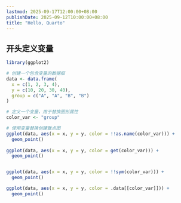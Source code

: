 ```yaml
---
lastmod: 2025-09-17T12:00:00+08:00
publishDate: 2025-09-12T10:00:00+08:00
title: "Hello, Quarto"
---
```



## 开头定义变量

```r
library(ggplot2)

# 创建一个包含变量的数据框
data <- data.frame(
  x = c(1, 2, 3, 4),
  y = c(10, 20, 30, 40),
  group = c("A", "A", "B", "B")
)

# 定义一个变量，用于替换图形属性
color_var <- "group"

# 使用变量替换创建散点图
ggplot(data, aes(x = x, y = y, color = !!as.name(color_var))) +
  geom_point()
  
ggplot(data, aes(x = x, y = y, color = get(color_var))) +
  geom_point()


ggplot(data, aes(x = x, y = y, color = !!sym(color_var))) +
  geom_point()

ggplot(data, aes(x = x, y = y, color = .data[[color_var]])) +
  geom_point()
```
